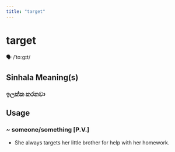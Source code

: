 ```yaml
---
title: "target"
---
```


# target

🗣️ /ˈtɑːɡɪt/

## Sinhala Meaning(s)

### ඉලක්ක කරනවා

## Usage

### ~ someone/something [P.V.]

- She always targets her little brother for help with her homework.

